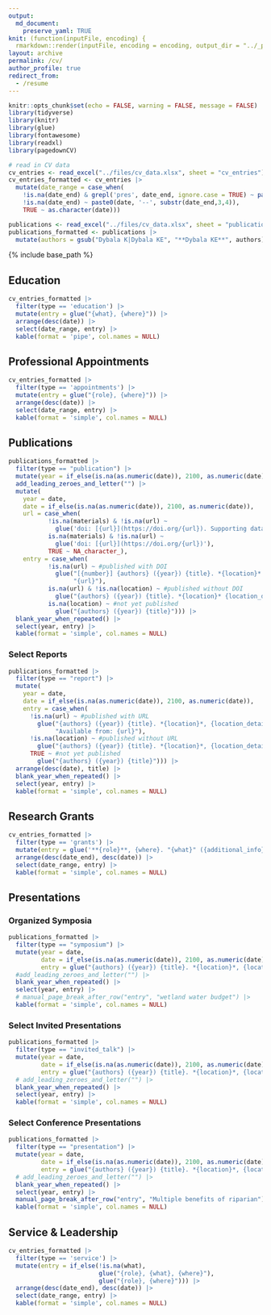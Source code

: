 ```yaml
---
output:
  md_document:
    preserve_yaml: TRUE
knit: (function(inputFile, encoding) {
  rmarkdown::render(inputFile, encoding = encoding, output_dir = "../_pages") })
layout: archive
permalink: /cv/
author_profile: true
redirect_from:
  - /resume
---
```


```r
knitr::opts_chunk$set(echo = FALSE, warning = FALSE, message = FALSE)
library(tidyverse)
library(knitr)
library(glue)
library(fontawesome)
library(readxl)
library(pagedownCV)

# read in CV data
cv_entries <- read_excel("../files/cv_data.xlsx", sheet = "cv_entries")
cv_entries_formatted <- cv_entries |>
  mutate(date_range = case_when(
    !is.na(date_end) & grepl('pres', date_end, ignore.case = TRUE) ~ paste0(date, '--'),
    !is.na(date_end) ~ paste0(date, '--', substr(date_end,3,4)),
    TRUE ~ as.character(date)))

publications <- read_excel("../files/cv_data.xlsx", sheet = "publications")
publications_formatted <- publications |> 
  mutate(authors = gsub("Dybala K|Dybala KE", "**Dybala KE**", authors)) # make my name bold

```

<style>
table, td, th {
   border: none!important;
   vertical-align: top;
   border-spacing: 0;
   margin: 0 0 0 0;
}
thead {
  display: none;
}
td:first-child {
  width: 10%;
}
</style>

{% include base_path %}

## Education
```r
cv_entries_formatted |> 
  filter(type == 'education') |> 
  mutate(entry = glue("{what}, {where}")) |> 
  arrange(desc(date)) |>
  select(date_range, entry) |> 
  kable(format = 'pipe', col.names = NULL)
```

## Professional Appointments
```r
cv_entries_formatted |>  
  filter(type == 'appointments') |> 
  mutate(entry = glue("{role}, {where}")) |> 
  arrange(desc(date)) |>
  select(date_range, entry) |> 
  kable(format = 'simple', col.names = NULL)
```

## Publications
```r
publications_formatted |>
  filter(type == "publication") |> 
  mutate(year = if_else(is.na(as.numeric(date)), 2100, as.numeric(date))) |>
  add_leading_zeroes_and_letter("") |> 
  mutate(
    year = date,
    date = if_else(is.na(as.numeric(date)), 2100, as.numeric(date)),
    url = case_when(
           !is.na(materials) & !is.na(url) ~ 
             glue('doi: [{url}](https://doi.org/{url}). Supporting data: [{materials}](https://doi.org/{materials})'),
           is.na(materials) & !is.na(url) ~
             glue('doi: [{url}](https://doi.org/{url})'),
           TRUE ~ NA_character_),
    entry = case_when(
           !is.na(url) ~ #published with DOI
             glue("[{number}] {authors} ({year}) {title}. *{location}* {location_details}.<br>",
                  "{url}"),
           is.na(url) & !is.na(location) ~ #published without DOI
             glue("{authors} ({year}) {title}. *{location}* {location_details}."),
           is.na(location) ~ #not yet published
             glue("{authors} ({year}) {title}"))) |> 
  blank_year_when_repeated() |>
  select(year, entry) |>
  kable(format = 'simple', col.names = NULL)
```

### Select Reports
```r
publications_formatted |>
  filter(type == "report") |> 
  mutate(
    year = date,
    date = if_else(is.na(as.numeric(date)), 2100, as.numeric(date)),
    entry = case_when(
      !is.na(url) ~ #published with URL
        glue("{authors} ({year}) {title}. *{location}*, {location_details}.<br>",
             "Available from: {url}"),
      !is.na(location) ~ #published without URL
        glue("{authors} ({year}) {title}. *{location}*, {location_details}"),
      TRUE ~ #not yet published
        glue("{authors} ({year}) {title}"))) |> 
  arrange(desc(date), title) |>
  blank_year_when_repeated() |>
  select(year, entry) |>
  kable(format = 'simple', col.names = NULL)
```

## Research Grants
```r
cv_entries_formatted |>
  filter(type == 'grants') |>
  mutate(entry = glue('**{role}**, {where}. "{what}" ({additional_info})')) |>
  arrange(desc(date_end), desc(date)) |>
  select(date_range, entry) |>
  kable(format = 'simple', col.names = NULL)
```

## Presentations

### Organized Symposia

```r
publications_formatted |>
  filter(type == "symposium") |> 
  mutate(year = date,
         date = if_else(is.na(as.numeric(date)), 2100, as.numeric(date)),
         entry = glue("{authors} ({year}) {title}. *{location}*, {location_details}")) |> 
  #add_leading_zeroes_and_letter("") |> 
  blank_year_when_repeated() |>
  select(year, entry) |>
  # manual_page_break_after_row("entry", "wetland water budget") |>
  kable(format = 'simple', col.names = NULL)
```

### Select Invited Presentations

```r
publications_formatted |>
  filter(type == "invited_talk") |> 
  mutate(year = date,
         date = if_else(is.na(as.numeric(date)), 2100, as.numeric(date)),
         entry = glue("{authors} ({year}) {title}. *{location}*, {location_details}")) |> 
  # add_leading_zeroes_and_letter("") |> 
  blank_year_when_repeated() |>
  select(year, entry) |>
  kable(format = 'simple', col.names = NULL)
```

### Select Conference Presentations

```r
publications_formatted |>
  filter(type == "presentation") |> 
  mutate(year = date,
         date = if_else(is.na(as.numeric(date)), 2100, as.numeric(date)),
         entry = glue("{authors} ({year}) {title}. *{location}*, {location_details}")) |> 
  # add_leading_zeroes_and_letter("") |> 
  blank_year_when_repeated() |>
  select(year, entry) |>
  manual_page_break_after_row("entry", "Multiple benefits of riparian") |>
  kable(format = 'simple', col.names = NULL)
```

## Service & Leadership
```r
cv_entries_formatted |>
  filter(type == 'service') |>
  mutate(entry = if_else(!is.na(what),
                         glue("{role}, {what}, {where}"),
                         glue("{role}, {where}"))) |>
  arrange(desc(date_end), desc(date)) |>
  select(date_range, entry) |>
  kable(format = 'simple', col.names = NULL)
```
